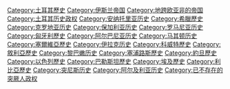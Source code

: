 {{noteTA
|1=zh-hant:鄂圖曼; zh-hans:奥斯曼;
}}
{{Catnav|頁面分類|各種主題的頁面分類|按國家分類|各國歷史|罗马尼亚历史}}
{{Catnav|頁面分類|各種主題的頁面分類|按國家分類|各國歷史|希臘歷史}}
{{Catnav|頁面分類|各種主題的頁面分類|按國家分類|各國歷史|土耳其历史}}
{{Catnav|頁面分類|各種主題的頁面分類|按國家分類|各國歷史|匈牙利歷史}}
{{catmore}}
{{Commons category|Ottoman Empire}}

[[Category:土耳其歷史|Category:土耳其歷史]]
[[Category:伊斯兰帝国|Category:伊斯兰帝国]]
[[Category:地跨欧亚非的帝国|Category:地跨欧亚非的帝国]]
[[Category:土耳其历史政权|Category:土耳其历史政权]]
[[Category:安纳托里亚历史|Category:安纳托里亚历史]]
[[Category:希臘歷史|Category:希臘歷史]]
[[Category:克罗地亚历史|Category:克罗地亚历史]]
[[Category:保加利亚历史|Category:保加利亚历史]]
[[Category:罗马尼亚历史|Category:罗马尼亚历史]]
[[Category:匈牙利歷史|Category:匈牙利歷史]]
[[Category:阿尔巴尼亚历史|Category:阿尔巴尼亚历史]]
[[Category:马其顿历史|Category:马其顿历史]]
[[Category:塞爾維亞歷史|Category:塞爾維亞歷史]]
[[Category:伊拉克历史|Category:伊拉克历史]]
[[Category:科威特歷史|Category:科威特歷史]]
[[Category:敘利亞歷史|Category:敘利亞歷史]]
[[Category:黎巴嫩历史|Category:黎巴嫩历史]]
[[Category:塞浦路斯歷史|Category:塞浦路斯歷史]]
[[Category:約旦歷史|Category:約旦歷史]]
[[Category:以色列歷史|Category:以色列歷史]]
[[Category:巴勒斯坦歷史|Category:巴勒斯坦歷史]]
[[Category:埃及歷史|Category:埃及歷史]]
[[Category:利比亞歷史|Category:利比亞歷史]]
[[Category:突尼斯历史|Category:突尼斯历史]]
[[Category:阿尔及利亚历史|Category:阿尔及利亚历史]]
[[Category:已不存在的突厥人政权|Category:已不存在的突厥人政权]]